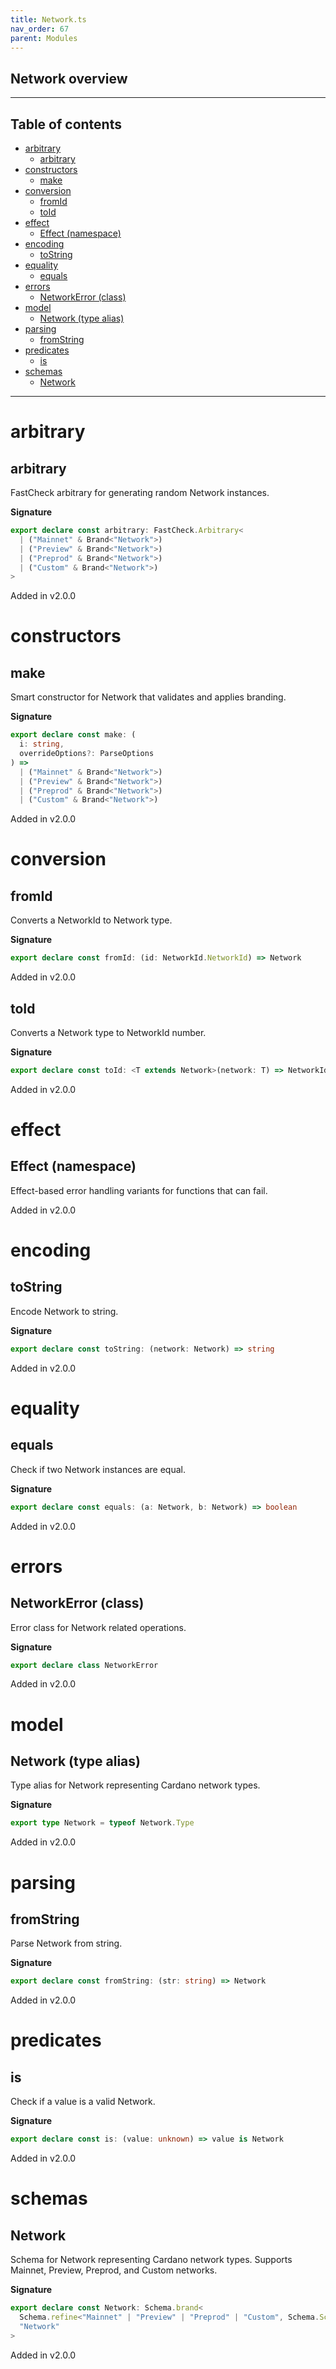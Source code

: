 ```yaml
---
title: Network.ts
nav_order: 67
parent: Modules
---
```


## Network overview

---

<h2 className="text-delta">Table of contents</h2>

- [arbitrary](#arbitrary)
  - [arbitrary](#arbitrary-1)
- [constructors](#constructors)
  - [make](#make)
- [conversion](#conversion)
  - [fromId](#fromid)
  - [toId](#toid)
- [effect](#effect)
  - [Effect (namespace)](#effect-namespace)
- [encoding](#encoding)
  - [toString](#tostring)
- [equality](#equality)
  - [equals](#equals)
- [errors](#errors)
  - [NetworkError (class)](#networkerror-class)
- [model](#model)
  - [Network (type alias)](#network-type-alias)
- [parsing](#parsing)
  - [fromString](#fromstring)
- [predicates](#predicates)
  - [is](#is)
- [schemas](#schemas)
  - [Network](#network)

---

# arbitrary

## arbitrary

FastCheck arbitrary for generating random Network instances.

**Signature**

```ts
export declare const arbitrary: FastCheck.Arbitrary<
  | ("Mainnet" & Brand<"Network">)
  | ("Preview" & Brand<"Network">)
  | ("Preprod" & Brand<"Network">)
  | ("Custom" & Brand<"Network">)
>
```

Added in v2.0.0

# constructors

## make

Smart constructor for Network that validates and applies branding.

**Signature**

```ts
export declare const make: (
  i: string,
  overrideOptions?: ParseOptions
) =>
  | ("Mainnet" & Brand<"Network">)
  | ("Preview" & Brand<"Network">)
  | ("Preprod" & Brand<"Network">)
  | ("Custom" & Brand<"Network">)
```

Added in v2.0.0

# conversion

## fromId

Converts a NetworkId to Network type.

**Signature**

```ts
export declare const fromId: (id: NetworkId.NetworkId) => Network
```

Added in v2.0.0

## toId

Converts a Network type to NetworkId number.

**Signature**

```ts
export declare const toId: <T extends Network>(network: T) => NetworkId.NetworkId
```

Added in v2.0.0

# effect

## Effect (namespace)

Effect-based error handling variants for functions that can fail.

Added in v2.0.0

# encoding

## toString

Encode Network to string.

**Signature**

```ts
export declare const toString: (network: Network) => string
```

Added in v2.0.0

# equality

## equals

Check if two Network instances are equal.

**Signature**

```ts
export declare const equals: (a: Network, b: Network) => boolean
```

Added in v2.0.0

# errors

## NetworkError (class)

Error class for Network related operations.

**Signature**

```ts
export declare class NetworkError
```

Added in v2.0.0

# model

## Network (type alias)

Type alias for Network representing Cardano network types.

**Signature**

```ts
export type Network = typeof Network.Type
```

Added in v2.0.0

# parsing

## fromString

Parse Network from string.

**Signature**

```ts
export declare const fromString: (str: string) => Network
```

Added in v2.0.0

# predicates

## is

Check if a value is a valid Network.

**Signature**

```ts
export declare const is: (value: unknown) => value is Network
```

Added in v2.0.0

# schemas

## Network

Schema for Network representing Cardano network types.
Supports Mainnet, Preview, Preprod, and Custom networks.

**Signature**

```ts
export declare const Network: Schema.brand<
  Schema.refine<"Mainnet" | "Preview" | "Preprod" | "Custom", Schema.Schema<string, string, never>>,
  "Network"
>
```

Added in v2.0.0
